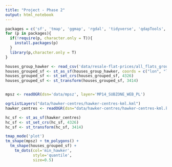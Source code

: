 ```yaml
---
title: "Project - Phase 2"
output: html_notebook
---
```


```r
packages = c('sf', 'tmap', 'ggmap', 'rgdal', 'tidyverse', 'qdapTools', 'spatstat', 'readr')
for (p in packages){ 
  if(!require(p, character.only = T)){
    install.packages(p) 
  }
  library(p,character.only = T) 
}
```

```r
houses_group_hawker <- read_csv('data/resale-flat-prices/all_flats_grouped_hawker.csv')
houses_grouped_sf <- st_as_sf(houses_group_hawker, coords = c("lon", "lat"))
houses_grouped_sf <- st_set_crs(houses_grouped_sf, 4326)
houses_grouped_sf <- st_transform(houses_grouped_sf, 3414)


mpsz <- readOGR(dsn='data/mpsz', layer='MP14_SUBZONE_WEB_PL')
```

```r
ogrListLayers("data/hawker-centres/hawker-centres-kml.kml")
hawker_centres <- readOGR(dsn="data/hawker-centres/hawker-centres-kml.kml", layer='HAWKERCENTRE')

hc_sf <- st_as_sf(hawker_centres)
hc_sf <- st_set_crs(hc_sf, 4326)
hc_sf <- st_transform(hc_sf, 3414)

```

```r
tmap_mode('plot')
tm_shape(mpsz) + tm_polygons() + 
  tm_shape(houses_grouped_sf) +
    tm_dots(col='min_hawker',
            style='quantile',
            size=0.5)
```